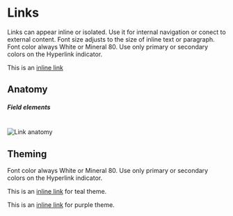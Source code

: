 
<Meta title="Components/Links" />

<div class="docs-title">
  <div>
    <h1 class="docs-title__text">Links</h1>
  </div>
</div>

<div class="docs-content">

  Links can appear inline or isolated. Use it for internal navigation or conect to external content. Font size adjusts to the size of inline text or paragraph. Font color always White or Mineral 80. Use only primary or secondary colors on the Hyperlink indicator.

  <Canvas>
    <Story name="Anchor link">
      <p>This is an <a href="">inline link</a></p>
    </Story>
  </Canvas>

  ## Anatomy

  <h5>Field elements</h5><br/>
  <img src="docs/buttons/link-anatomy.svg" alt="Link anatomy"/>

  ## Theming

  Font color always White or Mineral 80. Use only primary or secondary colors on the Hyperlink indicator.

  <Canvas>
    <Story name="Anchor link themes">
      <p>This is an <a href="">inline link</a> for teal theme.</p>
      <p>This is an <a href="" className="doc-link--purple">inline link</a> for purple theme.</p>
    </Story>
  </Canvas>

</div>
